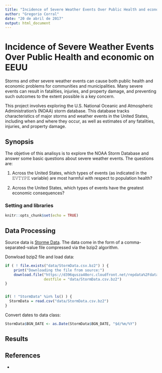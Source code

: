 ```yaml
---
title: "Incidence of Severe Weather Events Over Public Health and economic on EEUU"
author: "Gregorio Corral"
date: "20 de abril de 2017"
output: html_document
---
```


<!--
```r
knitr::opts_chunk$set(echo = TRUE)
```
-->

Incidence of Severe Weather Events Over Public Health and economic on EEUU
===========================================================================

Storms and other severe weather events can cause both public health and 
economic problems for communities and municipalities. Many severe events 
can result in fatalities, injuries, and property damage, and preventing 
such outcomes to the extent possible is a key concern.

This project involves exploring the U.S. National Oceanic and Atmospheric 
Administration's (NOAA) storm database. This database tracks 
characteristics of major storms and weather events in the United States, 
including when and where they occur, as well as estimates of any fatalities, 
injuries, and property damage.

Synopsis
--------

The objetive of this analisys is to explore the NOAA Storm Database and answer some basic questions about severe weather events. The questions are:

1. Across the United States, which types of events (as indicated in the 𝙴𝚅𝚃𝚈𝙿𝙴 variable) are most harmful with respect to population health?

2. Across the United States, which types of events have the greatest economic consequences?


### Setting and libraries 

```r
knitr::opts_chunk$set(echo = TRUE)
```


Data Processing
---------------

Source data is [Storme Data][Storme Data]. The data come in the form of a comma-separated-value file compressed via the bzip2 algorithm. 


Donwload bzip2 file and load data:

```r
if ( ! file.exists("data/StormData.csv.bz2") ) {
    print("Downloading the file from source:")
    download.file("https://d396qusza40orc.cloudfront.net/repdata%2Fdata%2FStormData.csv.bz2",
                  destfile = "data/StormData.csv.bz2")
}


if( ! "StormData" %in% ls() ) { 
  StormData = read.csv("data/StormData.csv.bz2")
}

```

Convert dates to data class:

```r


StormData$BGN_DATE <- as.Date(StormData$BGN_DATE, "$d/%m/%Y")

```


Results
-------


References
----------

* [Storme Data]: https://d396qusza40orc.cloudfront.net/repdata%2Fdata%2FStormData.csv.bz2

<!-- ## R Markdown

//This is an R Markdown document. Markdown is a simple formatting syntax 
//for authoring HTML, PDF, and MS Word documents. For more details on using 
//R Markdown see <http://rmarkdown.rstudio.com>.

//When you click the **Knit** button a document will be generated that includes 
//both content as well as the output of any embedded R code chunks within 
//the document. You can embed an R code chunk like this:

//```{r cars}
//summary(cars)
//```

//## Including Plots

//You can also embed plots, for example:

//```{r pressure, echo=FALSE}
//plot(pressure)
//```

/Note that the `echo = FALSE` parameter was added to the code chunk to prevent 
//printing of the R code that generated the plot.

-->